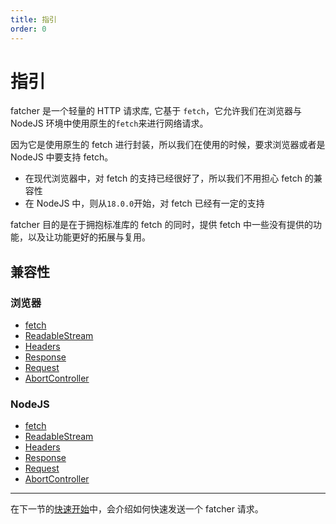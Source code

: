 ```yaml
---
title: 指引
order: 0
---
```


# 指引

fatcher 是一个轻量的 HTTP 请求库, 它基于 `fetch`，它允许我们在浏览器与 NodeJS 环境中使用原生的`fetch`来进行网络请求。

因为它是使用原生的 fetch 进行封装，所以我们在使用的时候，要求浏览器或者是 NodeJS 中要支持 fetch。

-   在现代浏览器中，对 fetch 的支持已经很好了，所以我们不用担心 fetch 的兼容性
-   在 NodeJS 中，则从`18.0.0`开始，对 fetch 已经有一定的支持

fatcher 目的是在于拥抱标准库的 fetch 的同时，提供 fetch 中一些没有提供的功能，以及让功能更好的拓展与复用。

## 兼容性

### 浏览器

-   [fetch](https://caniuse.com/fetch)
-   [ReadableStream](https://caniuse.com/mdn-api_readablestream)
-   [Headers](https://caniuse.com/mdn-api_headers)
-   [Response](https://caniuse.com/mdn-api_response)
-   [Request](https://caniuse.com/mdn-api_request)
-   [AbortController](https://caniuse.com/abortcontroller)

### NodeJS

-   [fetch](https://nodejs.org/dist/latest-v18.x/docs/api/globals.html#fetch)
-   [ReadableStream](https://nodejs.org/dist/latest-v18.x/docs/api/globals.html#class-readablestream)
-   [Headers](https://nodejs.org/dist/latest-v18.x/docs/api/globals.html#class-headers)
-   [Response](https://nodejs.org/dist/latest-v18.x/docs/api/globals.html#response)
-   [Request](https://nodejs.org/dist/latest-v18.x/docs/api/globals.html#request)
-   [AbortController](https://nodejs.org/dist/latest-v18.x/docs/api/globals.html#class-abortcontroller)

---

在下一节的[快速开始](/zh-CN/quick-start)中，会介绍如何快速发送一个 fatcher 请求。
